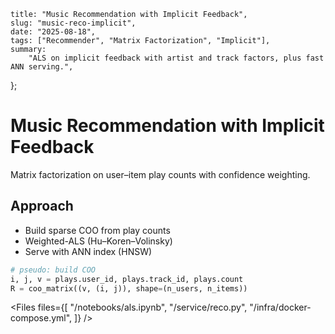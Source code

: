     title: "Music Recommendation with Implicit Feedback",
    slug: "music-reco-implicit",
    date: "2025-08-18",
    tags: ["Recommender", "Matrix Factorization", "Implicit"],
    summary:
        "ALS on implicit feedback with artist and track factors, plus fast ANN serving.",
};


# Music Recommendation with Implicit Feedback

Matrix factorization on user–item play counts with confidence weighting.

## Approach

-   Build sparse COO from play counts
-   Weighted-ALS (Hu–Koren–Volinsky)
-   Serve with ANN index (HNSW)

```python
# pseudo: build COO
i, j, v = plays.user_id, plays.track_id, plays.count
R = coo_matrix((v, (i, j)), shape=(n_users, n_items))
```

<Files
    files={[
        "/notebooks/als.ipynb",
        "/service/reco.py",
        "/infra/docker-compose.yml",
    ]}
/>
